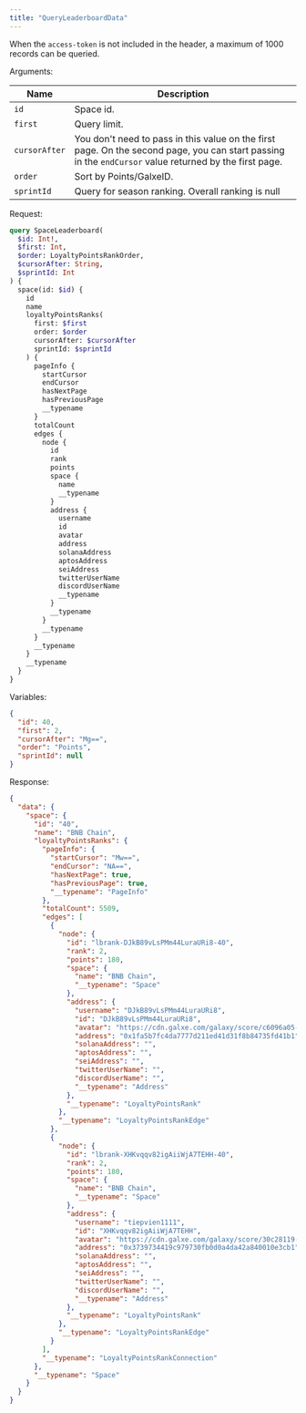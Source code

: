 ```yaml
---
title: "QueryLeaderboardData"
---
```


<Note>When the `access-token` is not included in the header, a maximum of 1000 records can be queried.</Note>

Arguments:

| Name          | Description                                                                                                                                            |
|---------------|--------------------------------------------------------------------------------------------------------------------------------------------------------|
| `id`          | Space id.                                                                                                                                              |
| `first`    | Query limit.                                                                                                                                           |
| `cursorAfter` | You don't need to pass in this value on the first page. On the second page, you can start passing in the `endCursor` value returned by the first page. |
| `order`       | Sort by Points/GalxeID.                                                                                                                                |
| `sprintId`    | Query for season ranking. Overall ranking is null                                                                                                      |

Request:

```graphql
query SpaceLeaderboard(
  $id: Int!,
  $first: Int,
  $order: LoyaltyPointsRankOrder,
  $cursorAfter: String,
  $sprintId: Int
) {
  space(id: $id) {
    id
    name
    loyaltyPointsRanks(
      first: $first
      order: $order
      cursorAfter: $cursorAfter
      sprintId: $sprintId
    ) {
      pageInfo {
        startCursor
        endCursor
        hasNextPage
        hasPreviousPage
        __typename
      }
      totalCount
      edges {
        node {
          id
          rank
          points
          space {
            name
            __typename
          }
          address {
            username
            id
            avatar
            address
            solanaAddress
            aptosAddress
            seiAddress
            twitterUserName
            discordUserName
            __typename
          }
          __typename
        }
        __typename
      }
      __typename
    }
    __typename
  }
}

```

Variables:

```json
{
  "id": 40,
  "first": 2,
  "cursorAfter": "Mg==",
  "order": "Points",
  "sprintId": null
}
```

Response:

```json
{
  "data": {
    "space": {
      "id": "40",
      "name": "BNB Chain",
      "loyaltyPointsRanks": {
        "pageInfo": {
          "startCursor": "Mw==",
          "endCursor": "NA==",
          "hasNextPage": true,
          "hasPreviousPage": true,
          "__typename": "PageInfo"
        },
        "totalCount": 5509,
        "edges": [
          {
            "node": {
              "id": "lbrank-DJkB89vLsPMm44LuraURi8-40",
              "rank": 2,
              "points": 180,
              "space": {
                "name": "BNB Chain",
                "__typename": "Space"
              },
              "address": {
                "username": "DJkB89vLsPMm44LuraURi8",
                "id": "DJkB89vLsPMm44LuraURi8",
                "avatar": "https://cdn.galxe.com/galaxy/score/c6096a05-45f3-4427-8961-3326f9812ae1.png",
                "address": "0x1fa5b7fc4da7777d211ed41d31f8b84735fd41b1",
                "solanaAddress": "",
                "aptosAddress": "",
                "seiAddress": "",
                "twitterUserName": "",
                "discordUserName": "",
                "__typename": "Address"
              },
              "__typename": "LoyaltyPointsRank"
            },
            "__typename": "LoyaltyPointsRankEdge"
          },
          {
            "node": {
              "id": "lbrank-XHKvqqv82igAiiWjA7TEHH-40",
              "rank": 2,
              "points": 180,
              "space": {
                "name": "BNB Chain",
                "__typename": "Space"
              },
              "address": {
                "username": "tiepvien1111",
                "id": "XHKvqqv82igAiiWjA7TEHH",
                "avatar": "https://cdn.galxe.com/galaxy/score/30c28119-a45d-4591-ad22-436726404634.png",
                "address": "0x3739734419c979730fb0d0a4da42a840010e3cb1",
                "solanaAddress": "",
                "aptosAddress": "",
                "seiAddress": "",
                "twitterUserName": "",
                "discordUserName": "",
                "__typename": "Address"
              },
              "__typename": "LoyaltyPointsRank"
            },
            "__typename": "LoyaltyPointsRankEdge"
          }
        ],
        "__typename": "LoyaltyPointsRankConnection"
      },
      "__typename": "Space"
    }
  }
}
```